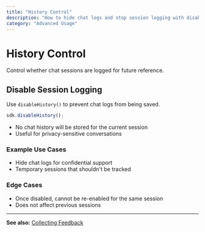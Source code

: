 ```yaml
---
title: "History Control"
description: "How to hide chat logs and stop session logging with disableHistory()."
category: "Advanced Usage"
---
```


# History Control

Control whether chat sessions are logged for future reference.

## Disable Session Logging

Use `disableHistory()` to prevent chat logs from being saved.

```js
sdk.disableHistory();
```

- No chat history will be stored for the current session
- Useful for privacy-sensitive conversations

### Example Use Cases
- Hide chat logs for confidential support
- Temporary sessions that shouldn't be tracked

### Edge Cases
- Once disabled, cannot be re-enabled for the same session
- Does not affect previous sessions

---

**See also:** [Collecting Feedback](./feedback.mdx)
